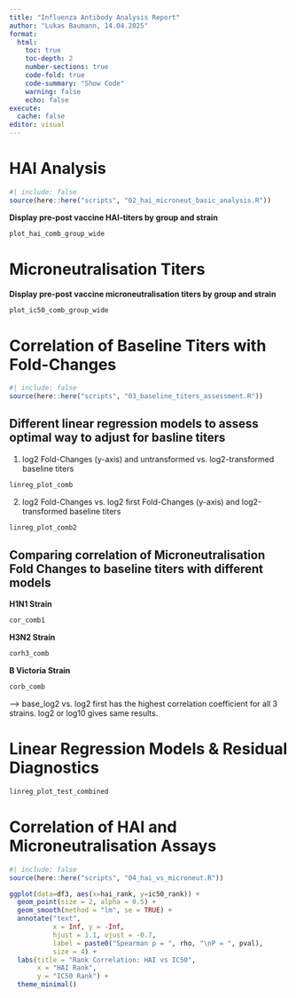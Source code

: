 ```yaml
---
title: "Influenza Antibody Analysis Report"
author: "Lukas Baumann, 14.04.2025"
format:
  html:
    toc: true
    toc-depth: 2
    number-sections: true
    code-fold: true
    code-summary: "Show Code"
    warning: false
    echo: false
execute:
  cache: false   
editor: visual
---
```


# HAI Analysis

```r
#| include: false
source(here::here("scripts", "02_hai_microneut_basic_analysis.R"))
```

**Display pre-post vaccine HAI-titers by group and strain**

```r
plot_hai_comb_group_wide
```

# Microneutralisation Titers

**Display pre-post vaccine microneutralisation titers by group and strain**

```r
plot_ic50_comb_group_wide
```

# Correlation of Baseline Titers with Fold-Changes

```r
#| include: false
source(here::here("scripts", "03_baseline_titers_assessment.R"))
```

## Different linear regression models to assess optimal way to adjust for basline titers

1)  log2 Fold-Changes (y-axis) and untransformed vs. log2-transformed baseline titers

```r
linreg_plot_comb
```

2)  log2 Fold-Changes vs. log2 first Fold-Changes (y-axis) and log2-transformed baseline titers

```r
linreg_plot_comb2
```

## Comparing correlation of Microneutralisation Fold Changes to baseline titers with different models

**H1N1 Strain**

```r
cor_comb1
```

**H3N2 Strain**

```r
corh3_comb
```

**B Victoria Strain**

```r
corb_comb
```

--\> base_log2 vs. log2 first has the highest correlation coefficient for all 3 strains. log2 or log10 gives same results.

# Linear Regression Models & Residual Diagnostics

```r
linreg_plot_test_combined
```

# Correlation of HAI and Microneutralisation Assays

```r
#| include: false
source(here::here("scripts", "04_hai_vs_microneut.R"))
```

```r
ggplot(data=df3, aes(x=hai_rank, y=ic50_rank)) +
  geom_point(size = 2, alpha = 0.5) +
  geom_smooth(method = "lm", se = TRUE) +
  annotate("text",
           x = Inf, y = -Inf,
           hjust = 1.1, vjust = -0.7,
           label = paste0("Spearman ρ = ", rho, "\nP = ", pval),
           size = 4) +
  labs(title = "Rank Correlation: HAI vs IC50",
       x = "HAI Rank",
       y = "IC50 Rank") +
  theme_minimal()
```
